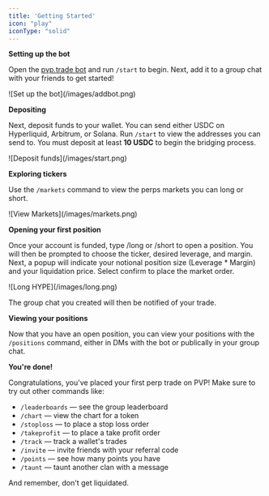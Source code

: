 ```yaml
---
title: 'Getting Started'
icon: "play"
iconType: "solid"
---
```


**Setting up the bot**

Open the [pvp.trade bot](https://t.me/pvptrade_bot) and run `/start` to begin. Next, add it to a group chat with your friends to get started!

<Frame>
  ![Set up the bot](/images/addbot.png)
</Frame>

**Depositing**

Next, deposit funds to your wallet. You can send either USDC on Hyperliquid, Arbitrum, or Solana. Run `/start` to view the addresses you can send to. You must deposit at least **10 USDC** to begin the bridging process.

<Frame>
  ![Deposit funds](/images/start.png)
</Frame>

**Exploring tickers**

Use the `/markets` command to view the perps markets you can long or short.

<Frame>
  ![View Markets](/images/markets.png)
</Frame>

**Opening your first position**

Once your account is funded, type /long or /short to open a position. You will then be prompted to choose the ticker, desired leverage, and margin. Next, a popup will indicate your notional position size (Leverage \* Margin) and your liquidation price.  Select confirm to place the market order.

<Frame>
  ![Long HYPE](/images/long.png)
</Frame>

The group chat you created will then be notified of your trade.

**Viewing your positions**

Now that you have an open position, you can view your positions with the `/positions` command, either in DMs with the bot or publically in your group chat.

**You're done!**

Congratulations, you've placed your first perp trade on PVP! Make sure to try out other commands like:

- `/leaderboards` — see the group leaderboard
- `/chart` — view the chart for a token
- `/stoploss` — to place a stop loss order
- `/takeprofit` — to place a take profit order
- `/track` — track a wallet's trades
- `/invite` — invite friends with your referral code
- `/points` — see how many points you have
- `/taunt` — taunt another clan with a message

And remember, don't get liquidated.